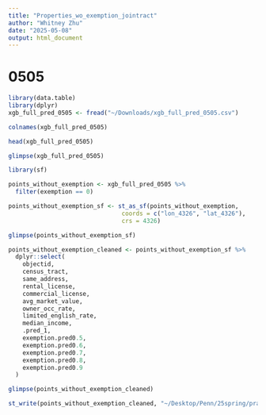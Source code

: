 ```yaml
---
title: "Properties_wo_exemption_jointract"
author: "Whitney Zhu"
date: "2025-05-08"
output: html_document
---
```

# 0505

```r
library(data.table) 
library(dplyr)
xgb_full_pred_0505 <- fread("~/Downloads/xgb_full_pred_0505.csv")

colnames(xgb_full_pred_0505)

head(xgb_full_pred_0505)

glimpse(xgb_full_pred_0505)
```
```r
library(sf)

points_without_exemption <- xgb_full_pred_0505 %>%
  filter(exemption == 0) 

points_without_exemption_sf <- st_as_sf(points_without_exemption, 
                                coords = c("lon_4326", "lat_4326"), 
                                crs = 4326)  
```

```r
glimpse(points_without_exemption_sf)
```


```r
points_without_exemption_cleaned <- points_without_exemption_sf %>%
  dplyr::select(
    objectid, 
    census_tract, 
    same_address,
    rental_license,
    commercial_license,
    avg_market_value,
    owner_occ_rate,
    limited_english_rate,
    median_income,
    .pred_1,
    exemption.pred0.5,
    exemption.pred0.6,
    exemption.pred0.7,
    exemption.pred0.8,
    exemption.pred0.9
  )

glimpse(points_without_exemption_cleaned)

```

```r
st_write(points_without_exemption_cleaned, "~/Desktop/Penn/25spring/practicum/0505properties/points_without_exemption_cleaned.shp")
```







